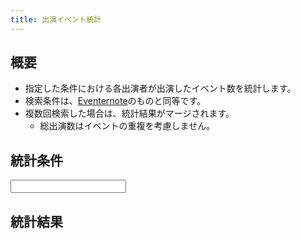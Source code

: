 ```yaml
---
title: 出演イベント統計
---
```



## 概要

- 指定した条件における各出演者が出演したイベント数を統計します。
- 検索条件は、[Eventernote](https://www.eventernote.com/events)のものと同等です。
- 複数回検索した場合は、統計結果がマージされます。
  - 総出演数はイベントの重複を考慮しません。

## 統計条件

<div class="not-content">
  <Input client:load />
</div>

## 統計結果

<div class="not-content">
  <Output client:load />
</div>
